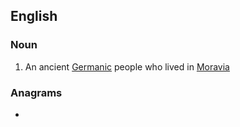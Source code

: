 ==English==

===Noun===
{{wikipedia}}
{{en-noun|s|Quadi}}

# An ancient [[Germanic]] people who lived in [[Moravia]]

===Anagrams===
* {{anagrams|en|Quaid}}